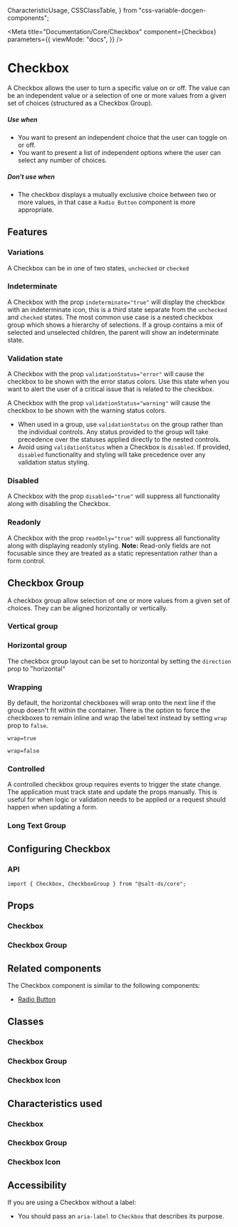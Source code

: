   CharacteristicUsage,
  CSSClassTable,
} from "css-variable-docgen-components";

<Meta
  title="Documentation/Core/Checkbox"
  component={Checkbox}
  parameters={{
    viewMode: "docs",
  }}
/>

# Checkbox

A Checkbox allows the user to turn a specific value on or off. The value can be an independent value or a selection of one or more values from a given set of choices (structured as a Checkbox Group).

##### Use when

- You want to present an independent choice that the user can toggle on or off.
- You want to present a list of independent options where the user can select any number of choices.

##### Don't use when

- The checkbox displays a mutually exclusive choice between two or more values, in that case a `Radio Button` component is more appropriate.

## Features

### Variations

A Checkbox can be in one of two states, `unchecked` or `checked`

<Canvas>
  <Story id="core-checkbox--default" />
</Canvas>

### Indeterminate

A Checkbox with the prop `indeterminate="true"` will display the checkbox with an indeterminate icon, this is a third state separate from the `unchecked` and `checked` states.
The most common use case is a nested checkbox group which shows a hierarchy of selections. If a group contains a mix of selected and unselected
children, the parent will show an indeterminate state.

<Canvas>
  <Story id="core-checkbox--indeterminate" />
</Canvas>

### Validation state

A Checkbox with the prop `validationStatus="error"` will cause the checkbox to be shown with the error status colors.
Use this state when you want to alert the user of a critical issue that is related to the checkbox.

<Canvas>
  <Story id="core-checkbox--error" />
</Canvas>

A Checkbox with the prop `validationStatus="warning"` will cause the checkbox to be shown with the warning status colors.

<Canvas>
  <Story id="core-checkbox--warning" />
</Canvas>

- When used in a group, use `validationStatus` on the group rather than the individual controls. Any status provided to the group will take precedence over the statuses applied directly to the nested controls.
- Avoid using `validationStatus` when a Checkbox is `disabled`. If provided, `disabled` functionality and styling will take precedence over any validation status styling.

### Disabled

A Checkbox with the prop `disabled="true"` will suppress all functionality along with disabling the Checkbox.

<Canvas>
  <Story id="core-checkbox--disabled" />
</Canvas>

### Readonly

A Checkbox with the prop `readOnly="true"` will suppress all functionality along with displaying readonly styling.
**Note:** Read-only fields are not focusable since they are treated as a static representation rather than a form control.

<Canvas>
  <Story id="core-checkbox--readonly" />
</Canvas>

## Checkbox Group

A checkbox group allow selection of one or more values from a given set of choices. They can be aligned horizontally or vertically.

### Vertical group

<Canvas>
  <Story id="core-checkbox--uncontrolled-group" />
</Canvas>

### Horizontal group

The checkbox group layout can be set to horizontal by setting the `direction` prop to "horizontal"

<Canvas>
  <Story id="core-checkbox--horizontal-group" />
</Canvas>

### Wrapping

By default, the horizontal checkboxes will wrap onto the next line if the group doesn't fit within the container. There is the option to force the checkboxes to remain inline and wrap the label text instead by setting `wrap` prop to `false`.

`wrap=true`

<Canvas>
  <Story id="core-checkbox--wrap-group" />
</Canvas>

`wrap=false`

<Canvas>
  <Story id="core-checkbox--no-wrap-group" />
</Canvas>

### Controlled

A controlled checkbox group requires events to trigger the state change. The application must track state and update the props manually. This is useful for when logic or validation needs to be applied or a request should happen when updating a form.

<Canvas>
  <Story id="core-checkbox--controlled-group" />
</Canvas>

### Long Text Group

<Canvas>
  <Story id="core-checkbox--long-text-group" />
</Canvas>

## Configuring Checkbox

### API

```
import { Checkbox, CheckboxGroup } from "@salt-ds/core";
```

## Props

### Checkbox

<ArgsTable of={Checkbox} />

### Checkbox Group

<ArgsTable of={CheckboxGroup} />

## Related components

The Checkbox component is similar to the following components:

- [Radio Button](?path=/docs/documentation-core-radio-button--docs)

## Classes

### Checkbox

<CSSClassTable of={Checkbox} />

### Checkbox Group

<CSSClassTable of={CheckboxGroup} />

### Checkbox Icon

<CSSClassTable of={CheckboxIcon} />

## Characteristics used

### Checkbox

<CharacteristicUsage of={Checkbox} />

### Checkbox Group

<CharacteristicUsage of={CheckboxGroup} />

### Checkbox Icon

<CharacteristicUsage of={CheckboxIcon} />

## Accessibility

If you are using a Checkbox without a label:

- You should pass an `aria-label` to `Checkbox` that describes its purpose.

<HelpAndSupport />
